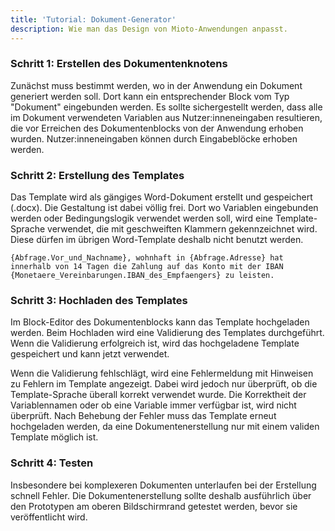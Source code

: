 ```yaml
---
title: 'Tutorial: Dokument-Generator'
description: Wie man das Design von Mioto-Anwendungen anpasst.
---
```


### Schritt 1: Erstellen des Dokumentenknotens

Zunächst muss bestimmt werden, wo in der Anwendung ein Dokument generiert werden soll. Dort kann ein entsprechender Block vom Typ "Dokument" eingebunden werden. Es sollte sichergestellt werden, dass alle im Dokument verwendeten Variablen aus Nutzer:inneneingaben resultieren, die vor Erreichen des Dokumentenblocks von der Anwendung erhoben wurden. Nutzer:inneneingaben können durch Eingabeblöcke erhoben werden.

### Schritt 2: Erstellung des Templates

Das Template wird als gängiges Word-Dokument erstellt und gespeichert (.docx). Die Gestaltung ist dabei völlig frei. Dort wo Variablen eingebunden werden oder Bedingungslogik verwendet werden soll, wird eine Template-Sprache verwendet, die mit geschweiften Klammern gekennzeichnet wird. Diese dürfen im übrigen Word-Template deshalb nicht benutzt werden.

```
{Abfrage.Vor_und_Nachname}, wohnhaft in {Abfrage.Adresse} hat innerhalb von 14 Tagen die Zahlung auf das Konto mit der IBAN {Monetaere_Vereinbarungen.IBAN_des_Empfaengers} zu leisten. 
```

### Schritt 3: Hochladen des Templates

Im Block-Editor des Dokumentenblocks kann das Template hochgeladen werden. Beim Hochladen wird eine Validierung des Templates durchgeführt. Wenn die Validierung erfolgreich ist, wird das hochgeladene Template gespeichert und kann jetzt verwendet.

Wenn die Validierung fehlschlägt, wird eine Fehlermeldung mit Hinweisen zu Fehlern im Template angezeigt. Dabei wird jedoch nur überprüft, ob die Template-Sprache überall korrekt verwendet wurde. Die Korrektheit der Variablennamen oder ob eine Variable immer verfügbar ist, wird nicht überprüft. Nach Behebung der Fehler muss das Template erneut hochgeladen werden, da eine Dokumentenerstellung nur mit einem validen Template möglich ist.

### Schritt 4: Testen

Insbesondere bei komplexeren Dokumenten unterlaufen bei der Erstellung schnell Fehler. Die Dokumentenerstellung sollte deshalb ausführlich über den Prototypen am oberen Bildschirmrand getestet werden, bevor sie veröffentlicht wird.
